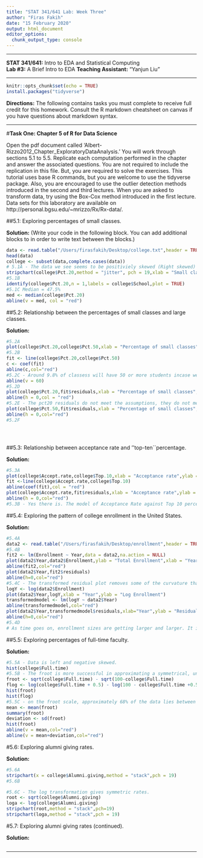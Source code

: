 ```yaml
---
title: "STAT 341/641 Lab: Week Three"
author: "Firas Fakih"
date: "15 February 2020"
output: html_document
editor_options: 
  chunk_output_type: console
---
```

---

**STAT 341/641:**        Intro to EDA and Statistical Computing  
**Lab #3:**              A Brief Intro to EDA
**Teaching Assistant:**  "Yanjun Liu"

* * *

```r
knitr::opts_chunk$set(echo = TRUE)
install.packages("tidyverse")
```

**Directions:**  The following contains tasks you must complete to receive full credit for this homework.  Consult the R markdown cheatsheet on canvas if you have questions about markdown syntax.

* * *

#**Task One:  Chapter 5 of R for Data Science**  

Open the pdf document called 'Albert-Rizzo2012_Chapter_ExploratoryDataAnalysis.'  You will work through sections 5.1 to 5.5. Replicate each computation performed in the chapter and answer the associated questions.  You are not required to include the replication in this file.  But, you are required to solve the exercises.  This tutorial uses base R commands, but you are welcome to use the tidyverse package.  Also, you are encouraged to use the outlier detection methods introduced in the second and third lectures.  When you are asked to transform data, try using the Box-Cox method introduced in the first lecture.  Data sets for this laboratory are available on http://personal.bgsu.edu/~mrizzo/Rx/Rx-data/. 



##5.1: Exploring percentages of small classes. 

**Solution:**  (Write your code in the following block.  You can add additional blocks to in order to write text between the blocks.) 
```r
data <- read.table("/Users/firasfakih/Desktop/college.txt",header = TRUE,sep = "\t")
head(data)
college <- subset(data,complete.cases(data))
# 5.1A - The data we see seems to be positiviely skewed (Right skewed) for second tier schools, and Left skewed for first tier schools
stripchart(college$Pct.20,method = "jitter", pch = 19,xlab = "Small class percentage")
#5.1B 
identify(college$Pct.20,n = 1,labels = college$School,plot = TRUE)
#5.1C Median = 47.5%
med <- median(college$Pct.20)
abline(v = med, col = "red")
```
##5.2: Relationship between the percentages of small classes and large classes.

**Solution:**  
```r
#5.2A
plot(college$Pct.20,college$Pct.50,xlab = "Percentage of small classes",ylab = "Percentage of big classes")
#5.2B
fit <- line(college$Pct.20,college$Pct.50)
c <- coef(fit)
abline(c,col="red")
#5.2C - Around 9.8% of classess will have 50 or more students incase we have a 60% small class percentage.
abline(v = 60)
#5.2D
plot(college$Pct.20,fit$residuals,xlab = "Percentage of small classes",ylab = "Residuals")
abline(h = 0,col = "red")
#5.2E - The pct20 residuals do not meet the assumptions, they do not meet the constant variance assumption as the residuals get smaller the higher the percentage is. Some of the data in the pct50 residual plot does not seem like continious data, variance is not constant either. Many points are overlapping in the pct50 residual plot. Pct50 residual plot also has a high residual for large pct50 compared to low residuals in the pct20 residual plot for low pct20 values.
plot(college$Pct.50,fit$residuals,xlab = "Percentage of small classes",ylab = "Residuals")
abline(h = 0,col="red")
#5.2F





```
##5.3: Relationship between acceptance rate and ''top-ten``percentage. 

**Solution:**  
```r
#5.3A
plot(college$Accept.rate,college$Top.10,xlab = "Acceptance rate",ylab = "Percentage in top 10 of their class")
fit <-line(college$Accept.rate,college$Top.10)
abline(coef(fit),col = "red")
plot(college$Accept.rate,fit$residuals,xlab = "Acceptance rate",ylab = "Residuals")
abline(h = 0,col="red")
#5.3B - Yes there is. The model of Acceptance Rate against Top 10 percent results in a negative relationship, meaning the higher the acceptance rate of a school, the less top 10 students are admitted. Elite schools are notoriously famous for having low acceptance rates. The model shows that when a school has a lower acceptance rates, more students in the top 10 of their schools are admitted. More proof supporting this conclusion, the residual plot shows an irregular variance. The residual plot clearly shows that as acceptance rate increases, the residuals increase or decrease massively, indication outliers (Rare that a top 10 student would attend a school with a high acceptance rate). The residual values around a low acceptance rate are close to 0, showing no fluctuation in the data, strongly supporting the idea of Clustering into "elite" and "non elite"
```

##5.4: Exploring the pattern of college enrollment in the United States.


**Solution:**  
```r
#5.4A
data2 <- read.table("/Users/firasfakih/Desktop/enrollment",header = TRUE)
#5.4B
fit2 <- lm(Enrollment ~ Year,data = data2,na.action = NULL)
plot(data2$Year,data2$Enrollment,ylab = "Total Enrollment",xlab = "Year")
abline(fit2,col="red")
plot(data2$Year,fit2$residuals)
abline(h=0,col="red")
#5.4C - The transformed residual plot removes some of the curvature that was present (although some curvature is still present). It also adds in a constant variance element to the data so we can try to fit the assumptions of a linear model and provide a better model.
logY <- log(data2$Enrollment)
plot(data2$Year,logY,xlab = "Year",ylab = "Log Enrollment")
transformedmodel <- lm(logY ~ data2$Year)
abline(transformedmodel,col="red")
plot(data2$Year,transformedmodel$residuals,xlab="Year",ylab = "Residuals")
abline(h=0,col="red")
#5.4D
# As time goes on, enrollment sizes are getting larger and larger. It is a positive relationship.The growth of BGSU is a more steep growth, with a steeper gradient, this is because we are looking at one university. When looking at one institution the data is less likely to have outliers that will effect the data. Our example here takes statistics from all US higher education schools. The data has a higher variance
```

##5.5: Exploring percentages of full-time faculty. 

**Solution:**  
```r
#5.5A - Data is left and negative skewed.
hist(college$Full.time)
#5.5B - The froot is more successful in approximating a symmetrical, unimodal distribution. The flog histogram provides a bimodal, right skewed plot.
froot <- sqrt(college$Full.time) - sqrt(100-college$Full.time)
flog <- log(college$Full.time + 0.5) - log(100 - college$Full.time +0.5)
hist(froot)
hist(flog)
#5.5C - on the froot scale, approximately 68% of the data lies between [6.395,7.874].
mean <- mean(froot)
summary(froot)
deviation <- sd(froot)
hist(froot)
abline(v = mean,col="red")
abline(v = mean+deviation,col="red")

```

#5.6: Exploring alumni giving rates.

**Solution:**  
```r
#5.6A
stripchart(x = college$Alumni.giving,method = "stack",pch = 19)
#5.6B

#5.6C - The log transformation gives symmetric rates.
root <- sqrt(college$Alumni.giving)
loga <- log(college$Alumni.giving)
stripchart(root,method = "stack",pch=19)
stripchart(loga,method = "stack",pch = 19)

```


#5.7: Exploring alumni giving rates (continued).

**Solution:**  
```r

```




* * *
